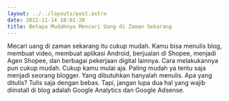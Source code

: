```yaml
---
layout: ../../layouts/post.astro
date: 2022-11-14 18:01:20
title: Betapa Mudahnya Mencari Uang di Zaman Sekarang
---
```


Mecari uang di zaman sekarang itu cukup mudah. Kamu bisa menulis blog, membuat video, membuat aplikasi Android, berjualan di Shopee, menjadi Agen Shopee, dan berbagai pekerjaan digital lainnya. Cara melakukannya pun cukup mudah. Cukup kamu mulai aja. Paling mudah ya tentu saja menjadi seorang blogger. Yang dibutuhkan hanyalah menulis. Apa yang ditulis? Tulis saja dengan bebas. Tapi, jangan lupa dua hal yang wajib diinstall di blog adalah Google Analytics dan Google Adsense.
